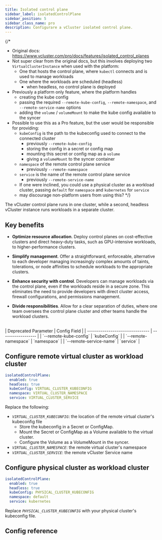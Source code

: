 ```yaml
---
title: Isolated control plane
sidebar_label: isolatedControlPlane
sidebar_position: 5
sidebar_class_name: pro
description: Configurare a vCluster isolated control plane.
---
```



{/* 
- Original docs: https://www.vcluster.com/pro/docs/features/isolated_control_planes
- Not super clear from the original docs, but this involves deploying two `VirtualClusterInstance` when used with the platform:
  - One that hosts the control plane, where `kubectl` connects and is used to manage workloads
  - One where the workloads are scheduled (headless)
    - when headless, no control plane is deployed
- Previously a platform only feature, where the platform handles
  - creating the kube config
  - passing the required `--remote-kube-config`, `--remote-namespace`, and `--remote-service-name` options
  - adding the `volume` / `volumeMount` to make the kube config available to the syncer
- Possible to use this as a Pro feature, but the user would be responsible for providing:
  - `kubeConfig` is the path to the kubeconfig used to connect to the connected cluster
    - previously `--remote-kube-config`
    - storing the config in a secret or config map
    - mounting this secret or config map as a `volume`
    - giving a `volumeMount` to the syncer container
  - `namespace` of the remote control plane service
    - previously `--remote-namespace`
  - `service` is the name of the remote control plane service
    - previously `--remote-service-name`
  - If one were inclined, you could use a physical cluster as a workload cluster, passing `default` for `namespace` and `kubernetes` for `service`
  - may discourage non-platform users from using this?
*/}
<ProAdmonition/>

The vCluster control plane runs in one cluster, while a second, headless vCluster instance runs workloads in a separate cluster. 

## Key benefits

- **Optimize resource allocation**. Deploy control planes on cost-effective clusters and direct heavy-duty tasks, such as GPU-intensive workloads, to higher-performance clusters.

- **Simplify management**. Offer a straightforward, enforceable, alternative
to each developer managing increasingly complex amounts of taints, tolerations, or node affinities to schedule workloads to the appropriate clusters.

- **Enhance security with control**. Developers can manage workloads via the control plane, even if the workloads reside in a secure zone. This eliminates the need to provide developers with direct cluster access, firewall configurations, and permissions management.

- **Divide responsibilities**. Allow for a clear separation of duties, where one
team oversees the control plane cluster and other teams handle the workload clusters.

<br/>
| Deprecated Parameter             | Config Field       | 
| -------------------------------- | ------------------ | 
| `--remote-kube-config`  | `kubeConfig` |
| `--remote-namespace`         |  `namespace`        | 
| `--remote-service-name` | `service` |

## Configure remote virtual cluster as workload cluster

```yaml
isolatedControlPlane:
  enabled: true
  headless: true
  kubeConfig: VIRTUAL_CLUSTER_KUBECONFIG
  namespace: VIRTUAL_CLUSTER_NAMESPACE
  service: VIRTUAL_CLUSTER_SERVICE
```

Replace the following:

- _`VIRTUAL_CLUSTER_KUBECONFIG`_: the location of the remote virtual cluster's kubeconfig file
  - Store the kubeconfig in a Secret or ConfigMap.
  - Mount the Secret or ConfigMap as a Volume available to the virtual cluster.
  - Configure the Volume as a VolumeMount in the syncer.     
- _`VIRTUAL_CLUSTER_NAMESPACE`_: the remote virtual cluster's namespace
- _`VIRTUAL_CLUSTER_SERVICE`_: the remote vCluster Service name

## Configure physical cluster as workload cluster

```yaml
isolatedControlPlane:
  enabled: true
  headless: true
  kubeConfig: PHYSICAL_CLUSTER_KUBECONFIG
  namespace: default
  service: kubernetes
```

Replace _`PHYSICAL_CLUSTER_KUBECONFIG`_ with your physical cluster's kubeconfig file.

## Config reference

<ExperimentalIsolatedControlPlane/>